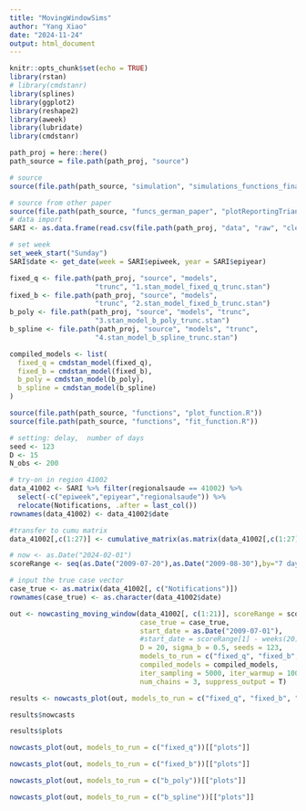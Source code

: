 ```yaml
---
title: "MovingWindowSims"
author: "Yang Xiao"
date: "2024-11-24"
output: html_document
---
```


```r
knitr::opts_chunk$set(echo = TRUE)
library(rstan)
# library(cmdstanr)
library(splines)
library(ggplot2)
library(reshape2)
library(aweek)
library(lubridate)
library(cmdstanr)
```

```r
path_proj = here::here()
path_source = file.path(path_proj, "source")

# source
source(file.path(path_source, "simulation", "simulations_functions_final.R"))

# source from other paper
source(file.path(path_source, "funcs_german_paper", "plotReportingTriangle.R"))
# data import
SARI <- as.data.frame(read.csv(file.path(path_proj, "data", "raw", "clean_data_srag_epiweek_delay_table_PR.csv"),))

# set week
set_week_start("Sunday")
SARI$date <- get_date(week = SARI$epiweek, year = SARI$epiyear)
```

```r
fixed_q <- file.path(path_proj, "source", "models",
                     "trunc", "1.stan_model_fixed_q_trunc.stan")
fixed_b <- file.path(path_proj, "source", "models",
                     "trunc", "2.stan_model_fixed_b_trunc.stan")
b_poly <- file.path(path_proj, "source", "models", "trunc",
                     "3.stan_model_b_poly_trunc.stan")
b_spline <- file.path(path_proj, "source", "models", "trunc",
                     "4.stan_model_b_spline_trunc.stan")

compiled_models <- list(
  fixed_q = cmdstan_model(fixed_q),
  fixed_b = cmdstan_model(fixed_b),
  b_poly = cmdstan_model(b_poly),
  b_spline = cmdstan_model(b_spline)
)
```

```r
source(file.path(path_source, "functions", "plot_function.R"))
source(file.path(path_source, "functions", "fit_function.R"))

# setting: delay,  number of days
seed <- 123
D <- 15
N_obs <- 200

# try-on in region 41002
data_41002 <- SARI %>% filter(regionalsaude == 41002) %>%
  select(-c("epiweek","epiyear","regionalsaude")) %>%
  relocate(Notifications, .after = last_col())
rownames(data_41002) <- data_41002$date

#transfer to cumu matrix
data_41002[,c(1:27)] <- cumulative_matrix(as.matrix(data_41002[,c(1:27)]))

# now <- as.Date("2024-02-01")
scoreRange <- seq(as.Date("2009-07-20"),as.Date("2009-08-30"),by="7 day")

# input the true case vector
case_true <- as.matrix(data_41002[, c("Notifications")])
rownames(case_true) <- as.character(data_41002$date)

out <- nowcasting_moving_window(data_41002[, c(1:21)], scoreRange = scoreRange, 
                                case_true = case_true,
                                start_date = as.Date("2009-07-01"),
                                #start_date = scoreRange[1] - weeks(20),
                                D = 20, sigma_b = 0.5, seeds = 123,
                                models_to_run = c("fixed_q", "fixed_b", "b_poly","b_spline"),
                                compiled_models = compiled_models,
                                iter_sampling = 5000, iter_warmup = 1000, refresh = 0,
                                num_chains = 3, suppress_output = T)

results <- nowcasts_plot(out, models_to_run = c("fixed_q", "fixed_b", "b_poly", "b_spline"))

results$nowcasts
```

```r
results$plots
```

```r
nowcasts_plot(out, models_to_run = c("fixed_q"))[["plots"]]
```

```r
nowcasts_plot(out, models_to_run = c("fixed_b"))[["plots"]]
```

```r
nowcasts_plot(out, models_to_run = c("b_poly"))[["plots"]]
```

```r
nowcasts_plot(out, models_to_run = c("b_spline"))[["plots"]]
```